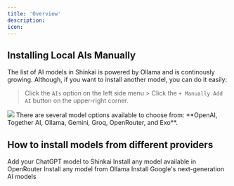 ```yaml
---
title: 'Overview'
description: 
icon:
---
```


## Installing Local AIs Manually
The list of AI models in Shinkai is powered by Ollama and is continously growing. Although, if you want to install another model, you can do it easily:

> Click the `AIs` option on the left side menu > Click the `+ Manually Add AI` button on the upper-right corner.
<Frame>
  <img src="/images/manual-ai-b.jpg" style={{ borderRadius: '0.5rem' }} />
</Frame>
There are several model options available to choose from: **OpenAI, Together AI, Ollama, Gemini, Groq, OpenRouter, and Exo**.

##  How to install models from different providers

<CardGroup cols={2}>
  <Card
    title="OpenAI"
    icon="robot"
    href="/advanced/models/gpt"
  >
    Add your ChatGPT model to Shinkai
  </Card>
  <Card
    title="OpenRouter"
    icon="robot"
    href="/advanced/models/openrouter"
  >
    Install any model available in OpenRouter
  </Card>
  <Card
    title="Ollama"
    icon="robot"
    href="/advanced/models/ollama"
  >
    Install any model from Ollama
  </Card>
  <Card
    title="Gemini"
    icon="robot"
    href="/advanced/models/gemini"
  >
    Install Google's next-generation AI models
  </Card>
</CardGroup>
